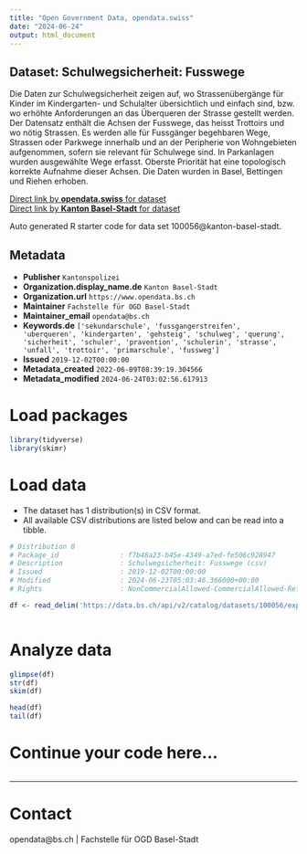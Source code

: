 ```yaml
---
title: "Open Government Data, opendata.swiss"
date: "2024-06-24"
output: html_document
---
```


## Dataset: Schulwegsicherheit: Fusswege

Die Daten zur Schulwegsicherheit zeigen auf, wo Strassenübergänge für Kinder im Kindergarten- und Schulalter übersichtlich und einfach sind, bzw. wo erhöhte Anforderungen an das Überqueren der Strasse gestellt werden. Der Datensatz enthält die Achsen der Fusswege, das heisst Trottoirs und wo nötig Strassen. Es werden alle für Fussgänger begehbaren Wege, Strassen oder Parkwege innerhalb und an der Peripherie von Wohngebieten aufgenommen, sofern sie relevant für Schulwege sind. In Parkanlagen wurden ausgewählte Wege erfasst. Oberste Priorität hat eine topologisch korrekte Aufnahme dieser Achsen. Die Daten wurden in Basel, Bettingen und Riehen erhoben.

[Direct link by **opendata.swiss** for dataset](https://opendata.swiss/de/dataset/schulwegsicherheit-fusswege)<br>
[Direct link by **Kanton Basel-Stadt** for dataset](https://data.bs.ch/explore/dataset/100056/)

Auto generated R starter code for data set 100056@kanton-basel-stadt.

## Metadata

- **Publisher** `Kantonspolizei`
- **Organization.display_name.de** `Kanton Basel-Stadt`
- **Organization.url** `https://www.opendata.bs.ch`
- **Maintainer** `Fachstelle für OGD Basel-Stadt`
- **Maintainer_email** `opendata@bs.ch`
- **Keywords.de** `['sekundarschule', 'fussgangerstreifen', 'uberqueren', 'kindergarten', 'gehsteig', 'schulweg', 'querung', 'sicherheit', 'schuler', 'pravention', 'schulerin', 'strasse', 'unfall', 'trottoir', 'primarschule', 'fussweg']`
- **Issued** `2019-12-02T00:00:00`
- **Metadata_created** `2022-06-09T08:39:19.304566`
- **Metadata_modified** `2024-06-24T03:02:56.617913`


# Load packages

```r

library(tidyverse)
library(skimr)

```

# Load data

-   The dataset has 1 distribution(s) in CSV format.
-   All available CSV distributions are listed below and can be read into a tibble.

```r

# Distribution 0
# Package_id               : f7b48a23-b45e-4349-a7ed-fe506c928947
# Description              : Schulwegsicherheit: Fusswege (csv)
# Issued                   : 2019-12-02T00:00:00
# Modified                 : 2024-06-23T05:03:46.366000+00:00
# Rights                   : NonCommercialAllowed-CommercialAllowed-ReferenceRequired

df <- read_delim('https://data.bs.ch/api/v2/catalog/datasets/100056/exports/csv')



```

# Analyze data

```r

glimpse(df)
str(df)
skim(df)

head(df)
tail(df)

```

# Continue your code here...

```r

```

------------------------------------------------------------------------

# Contact

opendata@bs.ch | Fachstelle für OGD Basel-Stadt
